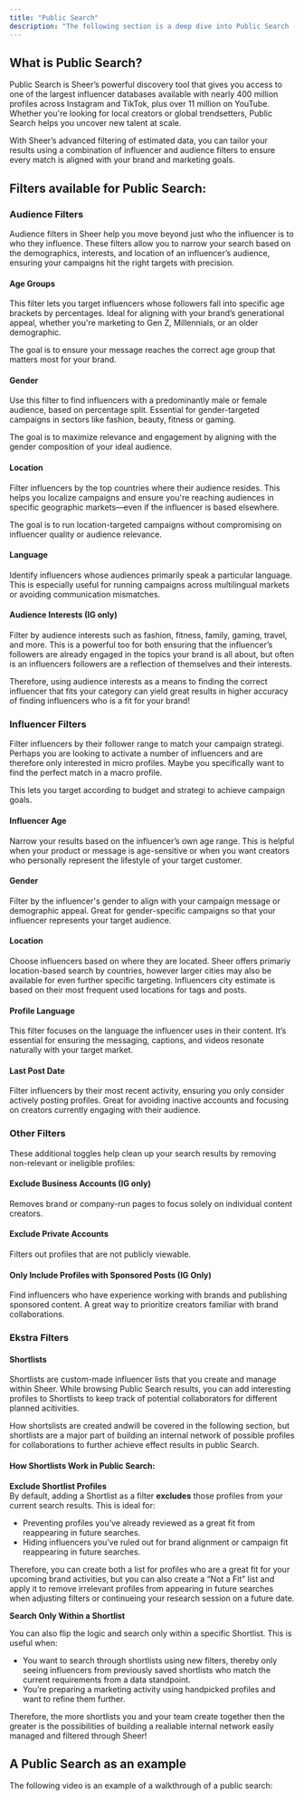 ```yaml
---
title: "Public Search"
description: "The following section is a deep dive into Public Search - a valuable tool for discovering new influencers for your brands activities."
---
```


## What is Public Search?

Public Search is Sheer’s powerful discovery tool that gives you access to one of the largest influencer databases available with nearly 400 million profiles across Instagram and TikTok, plus over 11 million on YouTube. Whether you're looking for local creators or global trendsetters, Public Search helps you uncover new talent at scale.

With Sheer’s advanced filtering of estimated data, you can tailor your results using a combination of influencer and audience filters to ensure every match is aligned with your brand and marketing goals.

## Filters available for Public Search:

### Audience Filters

Audience filters in Sheer help you move beyond just who the influencer is to who they influence. These filters allow you to narrow your search based on the demographics, interests, and location of an influencer’s audience, ensuring your campaigns hit the right targets with precision.

#### Age Groups

This filter lets you target influencers whose followers fall into specific age brackets by percentages. Ideal for aligning with your brand’s generational appeal, whether you're marketing to Gen Z, Millennials, or an older demographic.

The goal is to ensure your message reaches the correct age group that matters most for your brand.

#### Gender

Use this filter to find influencers with a predominantly male or female audience, based on percentage split. Essential for gender-targeted campaigns in sectors like fashion, beauty, fitness or gaming.

The goal is to maximize relevance and engagement by aligning with the gender composition of your ideal audience.

#### Location

Filter influencers by the top countries where their audience resides. This helps you localize campaigns and ensure you're reaching audiences in specific geographic markets—even if the influencer is based elsewhere.

The goal is to run location-targeted campaigns without compromising on influencer quality or audience relevance.

#### Language

Identify influencers whose audiences primarily speak a particular language. This is especially useful for running campaigns across multilingual markets or avoiding communication mismatches.

#### Audience Interests (IG only)

Filter by audience interests such as fashion, fitness, family, gaming, travel, and more. This is a powerful too for both ensuring that the influencer’s followers are already engaged in the topics your brand is all about, but often is an influencers followers are a reflection of themselves and their interests.

Therefore, using audience interests as a means to finding the correct influencer that fits your category can yield great results in higher accuracy of finding influencers who is a fit for your brand\!

### Influencer Filters

Filter influencers by their follower range to match your campaign strategi. Perhaps you are looking to activate a number of influencers and are therefore only interested in micro profiles. Maybe you specifically want to find the perfect match in a macro profile.

This lets you target according to budget and strategi to achieve campaign goals.

#### Influencer Age

Narrow your results based on the influencer’s own age range. This is helpful when your product or message is age-sensitive or when you want creators who personally represent the lifestyle of your target customer.

#### Gender

Filter by the influencer's gender to align with your campaign message or demographic appeal. Great for gender-specific campaigns so that your influencer represents your target audience.

#### Location

Choose influencers based on where they are located. Sheer offers primariy location-based search by countries, however larger cities may also be available for even further specific targeting. Influencers city estimate is based on their most frequent used locations for tags and posts.

#### Profile Language

This filter focuses on the language the influencer uses in their content. It’s essential for ensuring the messaging, captions, and videos resonate naturally with your target market.

#### Last Post Date

Filter influencers by their most recent activity, ensuring you only consider actively posting profiles. Great for avoiding inactive accounts and focusing on creators currently engaging with their audience.

### Other Filters

These additional toggles help clean up your search results by removing non-relevant or ineligible profiles:

#### Exclude Business Accounts (IG only)

Removes brand or company-run pages to focus solely on individual content creators.

#### Exclude Private Accounts

Filters out profiles that are not publicly viewable. 

#### Only Include Profiles with Sponsored Posts (IG Only)

Find influencers who have experience working with brands and publishing sponsored content. A great way to prioritize creators familiar with brand collaborations.

### Ekstra Filters

#### Shortlists

Shortlists are custom-made influencer lists that you create and manage within Sheer. While browsing Public Search results, you can add interesting profiles to Shortlists to keep track of potential collaborators for different planned acitivities. 

How shortslists are created andwill be covered in the following section, but shortlists are a major part of building an internal network of possible profiles for collaborations to further achieve effect results in public Search.

#### How Shortlists Work in Public Search:

**Exclude Shortlist Profiles**\
By default, adding a Shortlist as a filter **excludes** those profiles from your current search results. This is ideal for:

- Preventing profiles you’ve already reviewed as a great fit from reappearing in future searches.
- Hiding influencers you’ve ruled out for brand alignment or campaign fit reappearing in future searches. 

Therefore, you can create both a list for profiles who are a great fit for your upcoming brand activities, but you can also create a “Not a Fit” list and apply it to remove irrelevant profiles from appearing in future searches when adjusting filters or continueing your research session on a future date. 

**Search Only Within a Shortlist**

You can also flip the logic and search only within a specific Shortlist. This is useful when:

- You want to search through shortlists using new filters, thereby only seeing influencers from previously saved shortlists who match the current requirements from a data standpoint.
- You’re preparing a marketing activity using handpicked profiles and want to refine them further.

Therefore, the more shortlists you and your team create together then the greater is the possibilities of building a realiable internal network easily managed and filtered through Sheer\!

## A Public Search as an example

The following video is an example of a walkthrough of a public search: